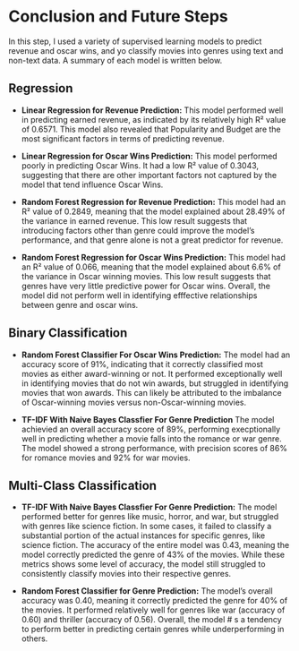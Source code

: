 # Conclusion and Future Steps

In this step, I used a variety of supervised learning models to predict revenue and oscar wins, and yo classify movies into genres using text and non-text data. A summary of each model is written below. 

## Regression

- **Linear Regression for Revenue Prediction:** This model performed well in predicting earned revenue, as indicated by its relatively high R² value of 0.6571. This model also revealed that Popularity and Budget are the most significant factors in terms of predicting revenue.

- **Linear Regression for Oscar Wins Prediction:** This model performed poorly in predicting Oscar Wins. It had a low R² value of 0.3043, suggesting that there are other important factors not captured by the model that tend influence Oscar Wins.

- **Random Forest Regression for Revenue Prediction:** This model had an R² value of 0.2849, meaning that the model explained about 28.49% of the variance in earned revenue. This low result suggests that introducing factors other than genre could improve the model's performance, and that genre alone is not a great predictor for revenue.

- **Random Forest Regression for Oscar Wins Prediction:** This model had an R² value of 0.066, meaning that the model explained about 6.6% of the variance in Oscar winning movies. This low result suggests that genres have very little predictive power for Oscar wins. Overall, the model did not perform well in identifying efffective relationships between genre and oscar wins.


## Binary Classification

- **Random Forest Classifier For Oscar Wins Prediction:** The model had an accuracy score of 91%, indicating that it correctly classified most movies as either award-winning or not. It performed exceptionally well in identifying movies that do not win awards, but struggled in identifying movies that won awards. This can likely be attributed to the imbalance of Oscar-winning movies versus non-Oscar-winning movies.

- **TF-IDF With Naive Bayes Classfier For Genre Prediction** The model achievied an overall accuracy score of 89%, performing execptionally well in predicting whether a movie falls into the romance or war genre. The model showed a strong performance, with precision scores of 86% for romance movies and 92% for war movies. 


## Multi-Class Classification

- **TF-IDF With Naive Bayes Classfier For Genre Prediction:** The model performed better for genres like music, horror, and war, but struggled with genres like science fiction. In some cases, it failed to classify a substantial portion of the actual instances for specific genres, like science fiction. The accuracy of the entire model was 0.43, meaning the model correctly predicted the genre of 43% of the movies. While these metrics shows some level of accuracy, the model still struggled to consistently classify movies into their respective genres.

- **Random Forest Classifier for Genre Prediction:** The model's overall accuracy was 0.40, meaning it correctly predicted the genre for 40% of the movies. It performed relatively well for genres like war (accuracy of 0.60) and thriller (accuracy of 0.56). Overall, the model # s a tendency to perform better in predicting certain genres while underperforming in others.
